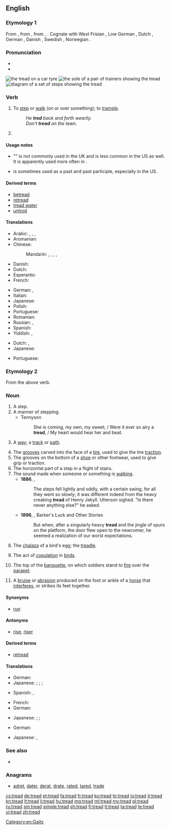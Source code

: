 ==English==

===Etymology 1===
From {{etyl|enm|en}} {{term|treden|lang=enm}}, from {{etyl|ang|en}} {{term|tredan||to tread, step on, trample, traverse, pass over, enter upon, roam through
|lang=ang}}, from {{etyl|gem-pro|en}} {{recons|tredaną|lang=gem-pro}}, {{recons|trudaną|lang=gem-pro}}.  Cognate with West Frisian {{term|trêdzje|lang=fy}}, Low German {{term|treden|lang=nds}}, Dutch {{term|treden|lang=nl}}, German {{term|treten|lang=de}}, Danish {{term|træde|lang=da}}, Swedish {{term|träda|lang=sv}}, Norwegian {{term|treda|lang=no}}.

===Pronunciation===
* {{IPA|/trɛd/}}
* {{rhymes|ɛd}}

[[File:Tire tread.jpg|thumb|the '''tread''' on a car tyre]]
[[File:Known shoes soles.jpg|thumb|the [[sole]] of a pair of trainers showing the '''tread''']]
[[File:Stairway Measurements.svg|thumb|right|diagram of a set of steps showing the '''tread''']]

===Verb===
{{en-verb|treads|treading|'''[[trod]]''', '''[[tread]]''' or '''[[trodden]]'''.}}

# {{context|intransitive}} To [[step]] or [[walk]] (on or over something); to [[trample]].
#: ''He '''trod''' back and forth wearily.''
#: ''Don't '''tread''' on the lawn.''
# {{en-past of|tread}}

====Usage notes====
* "{{term|treaded|Treaded}}" is not commonly used in the UK and is less common in the US as well. It is apparently used more often in {{term|tread water}}.
* {{term|tread|Tread}} is sometimes used as a past and past participle, especially in the US.

====Derived terms====
* [[betread]]
* [[retread#Etymology 2|retread]] {{a|Etymology 2}}
* [[tread water]]
* [[untrod]]

====Translations====
{{trans-top|to step on}}
* Arabic: {{t-|ar|دعس|tr=dá3asa}},  {{t-|ar|داس|tr=daasa}},  {{t-|ar|وطئ|tr=wáTi'a}},  {{t-|ar|خطا|tr=kháTaa}}
* Aromanian: {{t-|rup|calcu}}
* Chinese:
*: Mandarin: {{t-|cmn|踏|tr=tà|sc=Hani}},  {{t-|cmn|踩|tr=cǎi|sc=Hani}},  {{t|cmn|踏踩|tr=tàcǎi|sc=Hani}},  {{t|cmn|踐踏|sc=Hani}},  {{t|cmn|践踏|tr=jiàntà|sc=Hani}}
* Danish: {{t-|da|træde}}
* Dutch: {{t+|nl|betreden}}
* Esperanto: {{t+|eo|treti}}
* French: {{t+|fr|fouler}}
{{trans-mid}}
* German: {{t+|de|betreten}}, {{t+|de|treten}}
* Italian: {{t+|it|calpestare}}
* Japanese: {{t+|ja|踏む|tr=[[ふむ]], fumu}}
* Polish: {{t+|pl|deptać}}
* Portuguese: {{t+|pt|pisar}}
* Romanian: {{t+|ro|călca}}
* Russian: {{t+|ru|наступать|tr=nastupát'}} {{impf}},  {{t+|ru|наступить|tr=nastupít'}} {{pf.}}
* Spanish: {{t+|es|pisar}}
* Yiddish: {{t-|yi|טרעטן|tr=tretn|sc=Hebr}}, {{t-|yi|באַטרעטן|tr=batretn|sc=Hebr}}
{{trans-bottom}}

{{trans-top|to beat with one's feet; to trample}}
* Dutch: {{t+|nl|stampen}}, {{t-|nl|vertrappen}}
* Japanese: {{t+|ja|踏む|tr=[[ふむ]], fumu}}
{{trans-mid}}
* Portuguese: {{t-|pt|espezinhar}}
{{trans-bottom}}

===Etymology 2===
From the above verb.

===Noun===
{{en-noun}}

# A step.
# A manner of stepping.
#* Tennyson
#*: She is coming, my own, my sweet; / Were it ever so airy a '''tread''', / My heart would hear her and beat.
# {{context|obsolete}} A [[way]]; a [[track]] or [[path]].
#: {{rfquotek|Shakespeare}}
# The [[grooves]] carved into the face of a [[tire]], used to give the tire [[traction]]. {{defdate|from 1900s}}
# The grooves on the bottom of a [[shoe]] or other footwear, used to give grip or traction.
# The horizontal part of a step in a flight of stairs.
# The sound made when someone or something is [[walk]]ing.
#* '''1886''', {{w|Robert Louis Stevenson}}, {{w|Strange Case Of Dr Jekyll And Mr Hyde}}
#*: The steps fell lightly and oddly, with a certain swing, for all they went so slowly; it was different indeed from the heavy creaking '''tread''' of Henry Jekyll. Utterson sighed. "Is there never anything else?" he asked.
#* '''1896''', {{w|Bret Harte}}, Barker's Luck and Other Stories
#*: But when, after a singularly heavy '''tread''' and the jingle of spurs on the platform, the door flew open to the newcomer, he seemed a realization of our worst expectations.
# {{context|biology}} The [[chalaza]] of a bird's egg; the [[treadle]].
# The act of [[copulation]] in [[bird]]s.
# {{context|fortification}} The top of the [[banquette]], on which soldiers stand to [[fire]] over the [[parapet]].
# A [[bruise]] or [[abrasion]] produced on the foot or ankle of a [[horse]] that [[interfere]]s, or strikes its feet together.

====Synonyms====
* {{sense|horizontal part of a step}} [[run]]

====Antonyms====
* {{sense|horizontal part of a step}} [[rise]], [[riser]]

====Derived terms====
* [[retread#Etymology 1|retread]] {{a|Etymology 1}}

====Translations====
{{trans-top|grooves in tire}}
* German: {{t+|de|Profil|n}}
* Japanese: {{qualifier|grooves}} {{t+|ja|溝|tr=[[みぞ]], mizo}}; {{qualifier|a place where a tire and the earth contacts}} {{t-|ja|接地面|tr=[[せっちめん]], secchi-men}}; {{qualifier|grooves in tire}} {{t-|ja|タイヤ溝|tr=[[たいやみぞ]], taiya-mizo}}; {{qualifier|remaining tread depth}} {{t-|ja|残溝}}
{{trans-mid}}
* Spanish: {{t|es|banda de rodadura|f}}, {{t|es|dibujo|m}} {{qualifier|colloquial}}
{{trans-bottom}}

{{trans-top|bottom of a sneaker}}
* French: {{t-|fr|profil de semelle|m}}
* German: {{t+|de|Profil|n}}
{{trans-mid}}
* Japanese: {{qualifier|grooves}} {{t+|ja|溝|tr=[[みぞ]], mizo}}; {{qualifier|bottom}} {{t+|ja|底|tr=[[そこ]], soko}}; {{qualifier|shoe bottom}} {{t-|ja|靴底|tr=[[くつぞこ]], kutsu-zoko}}
{{trans-bottom}}

{{trans-top|top of a step}}
* German: {{t+|de|Schritt|m}}
{{trans-mid}}
* Japanese: {{t+|ja|段|tr=[[だん]], dan}}, {{t-|ja|踏み面|tr=ふみづら, fumizura|sc=Jpan}}
{{trans-bottom}}

===See also===
* {{pedia}}

===Anagrams===
* [[adret#English|adret]], [[dater#English|dater]], [[derat#English|derat]], [[drate#English|drate]], [[rated#English|rated]], [[tared#English|tared]], [[trade#English|trade]]

[[Category:en:Gaits]]

[[cs:tread]]
[[de:tread]]
[[et:tread]]
[[fa:tread]]
[[fr:tread]]
[[ko:tread]]
[[hr:tread]]
[[io:tread]]
[[it:tread]]
[[kn:tread]]
[[lt:tread]]
[[li:tread]]
[[hu:tread]]
[[mg:tread]]
[[ml:tread]]
[[my:tread]]
[[pl:tread]]
[[ru:tread]]
[[sm:tread]]
[[simple:tread]]
[[sh:tread]]
[[fi:tread]]
[[tl:tread]]
[[ta:tread]]
[[te:tread]]
[[vi:tread]]
[[zh:tread]]